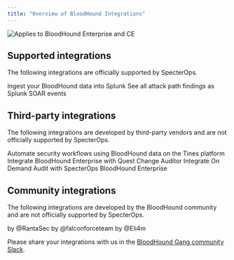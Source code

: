 ---
title: "Overview of BloodHound Integrations"
---

<img noZoom src="/assets/enterprise-AND-community-edition-pill-tag.svg" alt="Applies to BloodHound Enterprise and CE"/>

## Supported integrations

The following integrations are officially supported by SpecterOps.

<Columns cols={2}>
  
  <Card title="Splunk" href="/integrations/integrations/splunk" horizontal>
  Ingest your BloodHound data into Splunk
  </Card>

  <Card title="SplunkSOAR" href="https://splunkbase.splunk.com/app/7772" horizontal>
  See all attack path findings as Splunk SOAR events
  </Card>

</Columns>

## Third-party integrations

The following integrations are developed by third-party vendors and are not officially supported by SpecterOps.

<Columns cols={2}>
  
  <Card title="Tines" href="https://www.tines.com/solutions/products/bloodhound/" horizontal>
  Automate security workflows using BloodHound data on the Tines platform
  </Card>

  <Card title="Quest Change Auditor" href="https://www.quest.com/change-auditor/" horizontal>
  Integrate BloodHound Enterprise with Quest Change Auditor
  </Card>

  <Card title="Quest On Demand Audit" href="https://support.quest.com/on-demand-audit/kb/4375854/how-to-integrate-on-demand-audit-with-specterops-bloodhound-enterprise" horizontal>
  Integrate On Demand Audit with SpecterOps BloodHound Enterprise
  </Card>

</Columns>

## Community integrations

The following integrations are developed by the BloodHound community and are not officially supported by SpecterOps.

<Columns cols={2}>

  <Card title="wineventhound" href="https://medium.com/@RantaSec/bloodhound-for-blue-teams-windows-event-id-4624-a259c76ee09e" horizontal>
  by @RantaSec
  </Card>

  <Card title="FalconHound" href="https://github.com/FalconForceTeam/FalconHound" horizontal>
  by @falconforceteam
  </Card>

  <Card title="ServiceHound" href="https://github.com/Eli4m/ServiceHound" horizontal>
  by @Eli4m
  </Card>

</Columns>

<Note>Please share your integrations with us in the [BloodHound Gang community Slack](/resources/community-support/getting-help).</Note>
